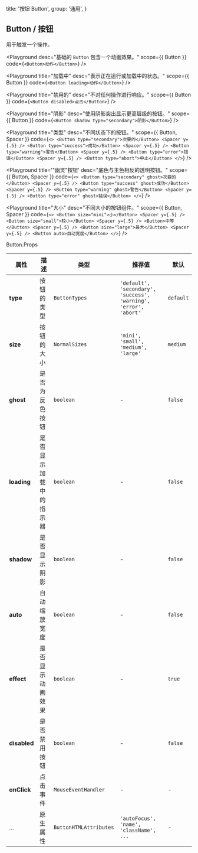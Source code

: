 
  title: '按钮 Button',
  group: '通用',
}

## Button / 按钮

用于触发一个操作。


<Playground
  desc="基础的 `Button` 包含一个动画效果。"
  scope={{ Button }}
  code={`
<Button>动作</Button>
`} />

<Playground
  title="加载中"
  desc="表示正在运行或加载中的状态。"
  scope={{ Button }}
  code={`
<Button loading>动作</Button>
`} />

<Playground
  title="禁用的"
  desc="不对任何操作进行响应。"
  scope={{ Button }}
  code={`
<Button disabled>点击</Button>
`} />

<Playground
  title="阴影"
  desc="使用阴影突出显示更高层级的按钮。"
  scope={{ Button }}
  code={`
<Button shadow type="secondary">阴影</Button>
`} />

<Playground
  title="类型"
  desc="不同状态下的按钮。"
  scope={{ Button, Spacer }}
  code={`
<>
  <Button type="secondary">次要的</Button> <Spacer y={.5} />
  <Button type="success">成功</Button> <Spacer y={.5} />
  <Button type="warning">警告</Button> <Spacer y={.5} />
  <Button type="error">错误</Button> <Spacer y={.5} />
  <Button type="abort">中止</Button>
</>
`} />

<Playground
  title='"幽灵"按钮'
  desc="底色与主色相反的透明按钮。"
  scope={{ Button, Spacer }}
  code={`
<>
  <Button type="secondary" ghost>次要的</Button> <Spacer y={.5} />
  <Button type="success" ghost>成功</Button> <Spacer y={.5} />
  <Button type="warning" ghost>警告</Button> <Spacer y={.5} />
  <Button type="error" ghost>错误</Button>
</>
`} />


<Playground
  title="大小"
  desc="不同大小的按钮组件。"
  scope={{ Button, Spacer }}
  code={`
<>
  <Button size="mini">小</Button> <Spacer y={.5} />
  <Button size="small">较小</Button> <Spacer y={.5} />
  <Button>中等</Button> <Spacer y={.5} />
  <Button size="large">最大</Button> <Spacer y={.5} />
  <Button auto>自动宽度</Button>
</>
`} />

<Attributes edit="/pages/docs/components/button.mdx">
<Attributes.Title>Button.Props</Attributes.Title>

| 属性 | 描述 | 类型 | 推荐值 | 默认
| ---------- | ---------- | ---- |  -------------- | ------ |
| **type** | 按钮的类型 | `ButtonTypes` | `'default', 'secondary', 'success', 'warning', 'error', 'abort'` | `default` |
| **size** | 按钮的大小 | `NormalSizes` | `'mini', 'small', 'medium', 'large'` | `medium` |
| **ghost** | 是否为反色按钮 | `boolean` | - | `false` |
| **loading** | 是否显示加载中的指示器 | `boolean` | - | `false` |
| **shadow** | 是否显示阴影 | `boolean` | - | `false` |
| **auto** | 自动缩放宽度 | `boolean` | - | `false` |
| **effect** | 是否显示动画效果 | `boolean` | - | `true` |
| **disabled** | 是否禁用按钮 | `boolean` | - | `false` |
| **onClick** | 点击事件 | `MouseEventHandler` | - | - |
| ... | 原生属性 | `ButtonHTMLAttributes` | `'autoFocus', 'name', 'className', ...` | - |

</Attributes>

